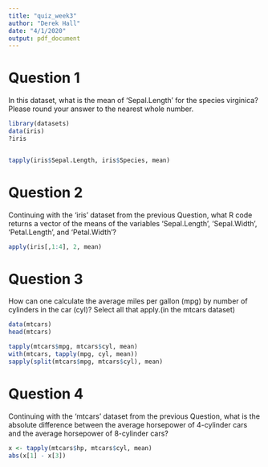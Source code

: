 ```yaml
---
title: "quiz_week3"
author: "Derek Hall"
date: "4/1/2020"
output: pdf_document
---
```


# Question 1

In this dataset, what is the mean of 'Sepal.Length' for the species virginica? Please round your answer to the nearest whole number.

```r
library(datasets)
data(iris)
?iris


tapply(iris$Sepal.Length, iris$Species, mean)


```

# Question 2

Continuing with the 'iris' dataset from the previous Question, what R code returns a vector of the means of the variables 'Sepal.Length', 'Sepal.Width', 'Petal.Length', and 'Petal.Width'?

```r
apply(iris[,1:4], 2, mean)
```

# Question 3

How can one calculate the average miles per gallon (mpg) by number of cylinders in the car (cyl)? Select all that apply.(in the mtcars dataset)

```r
data(mtcars)
head(mtcars)

tapply(mtcars$mpg, mtcars$cyl, mean)
with(mtcars, tapply(mpg, cyl, mean))
sapply(split(mtcars$mpg, mtcars$cyl), mean)

```

# Question 4

Continuing with the 'mtcars' dataset from the previous Question, what is the absolute difference between the average horsepower of 4-cylinder cars and the average horsepower of 8-cylinder cars?

```r
x <- tapply(mtcars$hp, mtcars$cyl, mean)
abs(x[1] - x[3])
```

